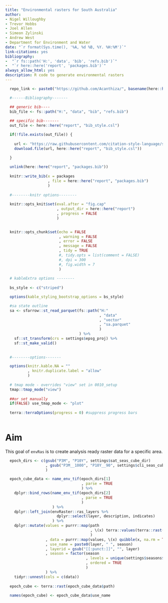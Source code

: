 ```yaml
--- 
title: "Environmental rasters for South Australia"
author:
- Nigel Willoughby
- Trevor Hobbs
- Joel Allen
- Simeon Zylinski
- Andrew West
- Department for Environment and Water
date: "`r format(Sys.time(), '%A, %d %B, %Y. %H:%M')`"
link-citations: yes
bibliography:
-  "`r fs::path('H:', 'data', 'bib', 'refs.bib')`"
-  "`r here::here('report', 'packages.bib')`"
always_allow_html: yes
description: R code to generate environmental rasters
---
```


```r

  repo_link <- paste0("https://github.com/Acanthiza/", basename(here::here()))

  #------Bibliography-------

  ## generic bib----
  bib_file <- fs::path("H:", "data", "bib", "refs.bib")
  
  ## specific bib-------
  out_file <- here::here("report", "bib_style.csl")

  if(!file.exists(out_file)) {
    
    url <- "https://raw.githubusercontent.com/citation-style-language/styles/master/emu-austral-ornithology.csl"
    download.file(url, here::here("report", "bib_style.csl"))
    
  }

  unlink(here::here("report", "packages.bib"))
  
  knitr::write_bib(x = packages
                   , file = here::here("report", "packages.bib")
                   )
  
  #--------knitr options--------
  
  knitr::opts_knit$set(eval.after = "fig.cap" 
                       , output_dir = here::here("report")
                       , progress = FALSE
                       )

  
  knitr::opts_chunk$set(echo = FALSE
                        , warning = FALSE
                        , error = FALSE
                        , message = FALSE
                        , tidy = TRUE
                        #, tidy.opts = list(comment = FALSE)
                        #, dpi = 300
                        #, fig.width = 7
                        )
  
  # kableExtra options --------
  
  bs_style <- c("striped")

  options(kable_styling_bootstrap_options = bs_style)

  #sa state outline
  sa <- sfarrow::st_read_parquet(fs::path("H:"
                                          , "data"
                                          , "vector"
                                          , "sa.parquet"
                                          )
                                 ) %>%
    sf::st_transform(crs = settings$epsg_proj) %>%
    sf::st_make_valid()
  
  
  #--------options-------

  options(knitr.kable.NA = ""
          , knitr.duplicate.label = "allow"
          )
  
  # tmap mode - overrides "view" set in 0010_setup
  tmap::tmap_mode("view")
    
  ##or set manually
  if(FALSE) use_tmap_mode <- "plot"
  
  terra::terraOptions(progress = 0) #suppress progress bars
  

```

# Aim {-}

This goal of `envRas` is to create analysis ready raster data for a specific area.

```r

  epoch_dirs <- c(gsub("P3M", "P10Y", settings$sat_seas_cube_dir)
                  , gsub("P3M__1000", "P10Y__90", settings$cli_seas_cube_dir)
                  )

  epoch_cube_data <- name_env_tif(epoch_dirs[1]
                                  , parse = TRUE
                                  ) %>%
    dplyr::bind_rows(name_env_tif(epoch_dirs[2]
                                  , parse = TRUE
                                  )
                     ) %>%
    dplyr::left_join(envRaster::ras_layers %>%
                       dplyr::select(layer, description, indicates)
                     ) %>%
    dplyr::mutate(values = purrr::map(path
                                      , \(x) terra::values(terra::rast(x))
                                      )
                  , data = purrr::map(values, \(x) quibble(x, na.rm = TRUE))
                  , use_name = paste0(layer, " ", season)
                  , layerid = gsub("[[:punct:]]", "", layer)
                  , season = factor(season
                                    , levels = unique(settings$seasons$luseasons$season)
                                    , ordered = TRUE
                                    )
                  ) %>%
    tidyr::unnest(cols = c(data))
  
  epoch_cube <- terra::rast(epoch_cube_data$path)
  
  names(epoch_cube) <- epoch_cube_data$use_name


```